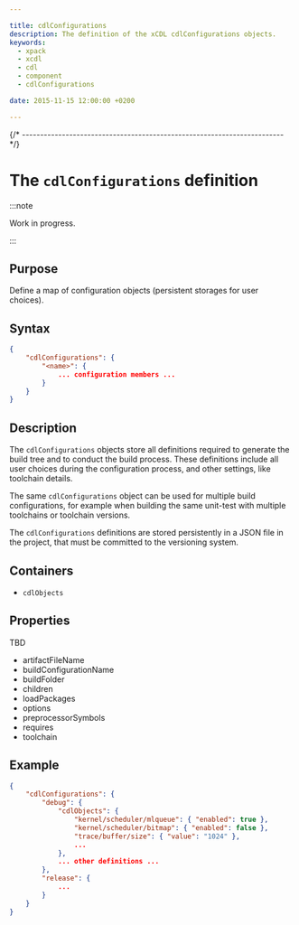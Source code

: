 ```yaml
---

title: cdlConfigurations
description: The definition of the xCDL cdlConfigurations objects.
keywords:
  - xpack
  - xcdl
  - cdl
  - component
  - cdlConfigurations

date: 2015-11-15 12:00:00 +0200

---
```



{/* ------------------------------------------------------------------------ */}

# The `cdlConfigurations` definition

:::note

Work in progress.

:::

## Purpose

Define a map of configuration objects (persistent storages for user choices).

## Syntax

```json
{
    "cdlConfigurations": {
        "<name>": {
            ... configuration members ...
        }
    }
}
```
## Description

The `cdlConfigurations` objects store all definitions required to generate the build tree and to conduct the build process. These definitions include all user choices during the configuration process, and other settings, like toolchain details.

The same `cdlConfigurations` object can be used for multiple build
configurations, for example when building the same unit-test with multiple
toolchains or toolchain versions.

The `cdlConfigurations` definitions are stored persistently in a JSON file in the project, that must be committed to the versioning system.


## Containers

- `cdlObjects`

## Properties

TBD

- artifactFileName
- buildConfigurationName
- buildFolder
- children
- loadPackages
- options
- preprocessorSymbols
- requires
- toolchain

## Example

```json
{
    "cdlConfigurations": {
        "debug": {
            "cdlObjects": {
                "kernel/scheduler/mlqueue": { "enabled": true },
                "kernel/scheduler/bitmap": { "enabled": false },
                "trace/buffer/size": { "value": "1024" },
                ...
            },
            ... other definitions ...
        },
        "release": {
            ...
        }
    }
}
```
